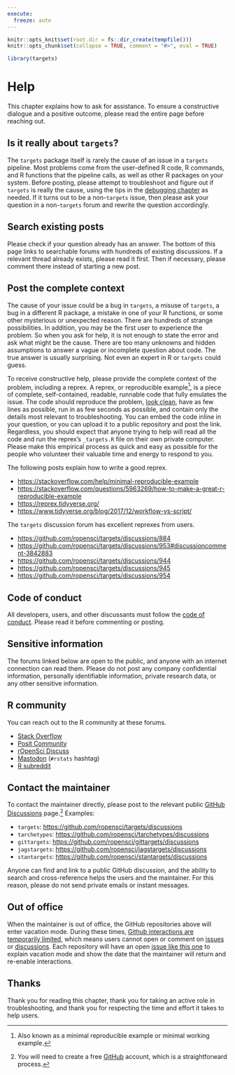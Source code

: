 ```yaml
---
execute:
  freeze: auto
---
```


```r
knitr::opts_knit$set(root.dir = fs::dir_create(tempfile()))
knitr::opts_chunk$set(collapse = TRUE, comment = "#>", eval = TRUE)
```

```r
library(targets)
```

# Help {#help}

This chapter explains how to ask for assistance. To ensure a constructive dialogue and a positive outcome, please read the entire page before reaching out.

## Is it really about `targets`?

The `targets` package itself is rarely the cause of an issue in a `targets` pipeline. Most problems come from the user-defined R code, R commands, and R functions that the pipeline calls, as well as other R packages on your system. Before posting, please attempt to troubleshoot and figure out if `targets` is really the cause, using the tips in the [debugging chapter](#debugging) as needed. If it turns out to be a non-`targets` issue, then please ask your question in a non-`targets` forum and rewrite the question accordingly.

## Search existing posts

Please check if your question already has an answer. The bottom of this page links to searchable forums with hundreds of existing discussions. If a relevant thread already exists, please read it first. Then if necessary, please comment there instead of starting a new post.

## Post the complete context

The cause of your issue could be a bug in `targets`, a misuse of `targets`, a bug in a different R package, a mistake in one of your R functions, or some other mysterious or unexpected reason. There are hundreds of strange possibilities. In addition, you may be the first user to experience the problem. So when you ask for help, it is not enough to state the error and ask what might be the cause. There are too many unknowns and hidden assumptions to answer a vague or incomplete question about code. The true answer is usually surprising. Not even an expert in R or `targets` could guess.

To receive constructive help, please provide the complete context of the problem, including a reprex. A reprex, or reproducible example^[Also known as a minimal reproducible example or minimal working example.], is a piece of complete, self-contained, readable, runnable code that fully emulates the issue. The code should reproduce the problem, [look clean](https://style.tidyverse.org/), have as few lines as possible, run in as few seconds as possible, and contain only the details most relevant to troubleshooting. You can embed the code inline in your question, or you can upload it to a public repository and post the link. Regardless, you should expect that anyone trying to help will read all the code and run the reprex's `_targets.R` file on their own private computer. Please make this empirical process as quick and easy as possible for the people who volunteer their valuable time and energy to respond to you.

The following posts explain how to write a good reprex.

  * <https://stackoverflow.com/help/minimal-reproducible-example>
  * <https://stackoverflow.com/questions/5963269/how-to-make-a-great-r-reproducible-example>
  * <https://reprex.tidyverse.org/>
  * <https://www.tidyverse.org/blog/2017/12/workflow-vs-script/>

The `targets` discussion forum has excellent reprexes from users.

  * <https://github.com/ropensci/targets/discussions/884>
  * <https://github.com/ropensci/targets/discussions/953#discussioncomment-3842883>
  * <https://github.com/ropensci/targets/discussions/944>
  * <https://github.com/ropensci/targets/discussions/945>
  * <https://github.com/ropensci/targets/discussions/954>

## Code of conduct

All developers, users, and other discussants must follow the [code of conduct](https://ropensci.org/code-of-conduct/). Please read it before commenting or posting.

## Sensitive information

The forums linked below are open to the public, and anyone with an internet connection can read them. Please do not post any company confidential information, personally identifiable information, private research data, or any other sensitive information.

## R community

You can reach out to the R community at these forums.

* [Stack Overflow](https://stackoverflow.com/)
* [Posit Community](https://community.rstudio.com/)
* [rOpenSci Discuss](https://discuss.ropensci.org)
* [Mastodon](https://mastodon.social) (`#rstats` hashtag)
* [R subreddit](https://www.reddit.com/r/rstats/)

## Contact the maintainer

To contact the maintainer directly, please post to the relevant public [GitHub Discussions](https://github.com/features/discussions) page.^[You will need to create a free [GitHub](https://github.com/) account, which is a straightforward process.] Examples:

* `targets`: <https://github.com/ropensci/targets/discussions>
* `tarchetypes`: <https://github.com/ropensci/tarchetypes/discussions>
* `gittargets`: <https://github.com/ropensci/gittargets/discussions>
* `jagstargets`: <https://github.com/ropensci/jagstargets/discussions>
* `stantargets`: <https://github.com/ropensci/stantargets/discussions>

Anyone can find and link to a public GitHub discussion, and the ability to search and cross-reference helps the users and the maintainer. For this reason, please do not send private emails or instant messages.

## Out of office

When the maintainer is out of office, the GitHub repositories above will enter vacation mode. During these times, [Github interactions are temporarily limited](https://docs.github.com/en/communities/moderating-comments-and-conversations/limiting-interactions-in-your-repository), which means users cannot open or comment on [issues](https://docs.github.com/en/issues/tracking-your-work-with-issues/about-issues) or [discussions](https://docs.github.com/en/discussions). Each repository will have an open [issue like this one](https://github.com/ropensci/targets/issues/1007) to explain vacation mode and show the date that the maintainer will return and re-enable interactions.

## Thanks

Thank you for reading this chapter, thank you for taking an active role in troubleshooting, and thank you for respecting the time and effort it takes to help users.
